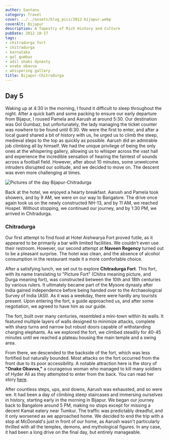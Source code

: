 ```yaml
---
author: Santanu
category: Travel
cover: ../../assets/blog_pics/2012-bijapur.webp
coverAlt: Bijapur
description: A Tapestry of Rich History and Culture
pubDate: 2012-10-17
tags:
- chitradurga fort
- chitradurga
- karnataka
- gol gumbaz
- adil shahi dynasty
- onake obavva
- whispering gallery
title: Bijapur-Chitradurga
---
```



## Day 5

Waking up at 4:30 in the morning, I found it difficult to sleep throughout the night. After a quick bath and some packing to ensure our early departure from Bijapur, I roused Pamela and Aarush at around 5:30. Our destination was Gol Gumbaz, but unfortunately, the lady managing the ticket counter was nowhere to be found until 6:30. We were the first to enter, and after a local guard shared a bit of history with us, he urged us to climb the steep, medieval steps to the top as quickly as possible. Aarush did an admirable job climbing all by himself. We had the unique privilege of being the only ones at the whispering gallery, allowing us to whisper across the vast hall and experience the incredible sensation of hearing the faintest of sounds across a football field. However, after about 10 minutes, some unwelcome intruders disrupted our solitude, and we decided to move on. The descent was even more challenging at times.

<Image src={pic1} alt="Pictures of the day Bijapur-Chitradurga"/>

Back at the hotel, we enjoyed a hearty breakfast. Aarush and Pamela took showers, and by 9 AM, we were on our way to Bangalore. The drive once again took us on the newly constructed NH-13, and by 11 AM, we reached Hospet. Without stopping, we continued our journey, and by 1:30 PM, we arrived in Chitradurga.

### Chitradurga
 
Our first attempt to find food at Hotel Aishwarya Fort proved futile, as it appeared to be primarily a bar with limited facilities. We couldn't even use their restroom. However, our second attempt at **Naveen Regency** turned out to be a pleasant surprise. The hotel was clean, and the absence of alcohol consumption in the restaurant made it a more comfortable choice.

After a satisfying lunch, we set out to explore **Chitradurga Fort**. This fort, with its name translating to "Picture Fort" (Chitra meaning picture, and Durga meaning fort), was constructed between the 10th and 18th centuries by various rulers. It ultimately became part of the Mysore dynasty after India gained independence before being handed over to the Archaeological Survey of India (ASI). As it was a weekday, there were hardly any tourists present. Upon entering the fort, a guide approached us, and after some negotiation, we agreed to have him as our guide.

The fort, built over many centuries, resembled a mini-town within its walls. It featured multiple layers of walls designed to minimize attacks, complete with sharp turns and narrow but robust doors capable of withstanding charging elephants. As we explored the fort, we climbed steadily for 40-45 minutes until we reached a plateau housing the main temple and a swing area.

From there, we descended to the backside of the fort, which was less fortified but naturally bounded. Most attacks on the fort occurred from the front due to its poor accessibility. A notable attraction here is the story of **"Onake Obavva,"** a courageous woman who managed to kill many soldiers of Hyder Ali as they attempted to enter from the back. You can read her story [here](http://en.wikipedia.org/wiki/Onake_Obavva).

After countless steps, ups, and downs, Aarush was exhausted, and so were we. It had been a day of climbing steep staircases and immersing ourselves in history, starting early in the morning in Bijapur. We began our journey back to Bangalore around 5 PM, making no stops except for missing a decent Kamat eatery near Tumkur. The traffic was predictably dreadful, and it only worsened as we approached home. We decided to end the trip with a stop at McDonald's just in front of our home, as Aarush wasn't particularly thrilled with all the temples, demons, and mythological figures. In any case, it had been a long drive on the final day, but entirely manageable.
